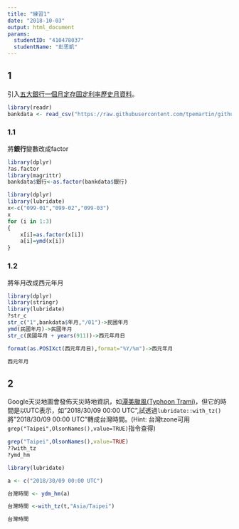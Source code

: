 ```yaml
---
title: "練習1"
date: "2018-10-03"
output: html_document
params:
  studentID: "410478037"
  studentName: "彭思凱"
---
```


## 1
引入[五大銀行一個月定存固定利率歷史月資料](https://raw.githubusercontent.com/tpemartin/github-data/master/bankdata.csv)。

```r
library(readr)
bankdata <- read_csv("https://raw.githubusercontent.com/tpemartin/github-data/master/bankdata.csv")
```

### 1.1
將**銀行**變數改成factor
```r
library(dplyr)
?as.factor
library(magrittr)
bankdata$銀行<-as.factor(bankdata$銀行)
```
```r
library(dplyr)
library(lubridate)
x<-c("099-01","099-02","099-03")
x
for (i in 1:3)
{
    x[i]=as.factor(x[i])
    a[i]=ymd(x[i])
}


```
### 1.2
將年月改成西元年月
```r
library(dplyr)
library(stringr)
library(lubridate)
?str_c
str_c("1",bankdata$年月,"/01")->民國年月
ymd(民國年月)->民國年月
str_c(民國年月 + years(911))->西元年月日

format(as.POSIXct(西元年月日),format="%Y/%m")->西元年月

西元年月
```


## 2
Google天災地圖會發佈天災時地資訊，如[潭美颱風(Typhoon Trami)](https://google.org/crisismap/google.com/2018-trami)，但它的時間是以UTC表示，如"2018/30/09 00:00 UTC",試透過`lubridate::with_tz()`將"2018/30/09 00:00 UTC"轉成台灣時間。(Hint: 台灣tzone可用`grep("Taipei",OlsonNames(),value=TRUE)`指令查得)

```r
grep("Taipei",OlsonNames(),value=TRUE)
??with_tz
?ymd_hm
```
```r
library(lubridate)

a <- c("2018/30/09 00:00 UTC")

台灣時間 <- ydm_hm(a)

台灣時間 <-with_tz(t,"Asia/Taipei")

台灣時間
```

